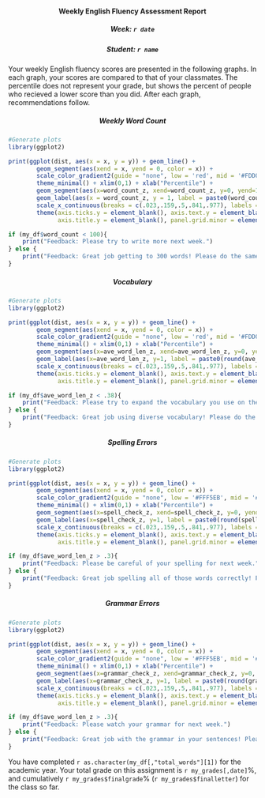 </style>
<center> <h4>Weekly English Fluency Assessment Report</h4> </center>
<n></n>
<center> <h5>Week: `r date`</h5> </center>
<center> <h5>Student: `r name`</h5> </center>
<n></n>
Your weekly English fluency scores are presented in the following graphs. In each graph, your scores are compared to that of your classmates. The percentile does not represent your grade, but shows the percent of people who recieved a lower score than you did. After each graph, recommendations follow. 
<n></n>
<n></n>
<center> <h5>Weekly Word Count</h5> </center>
```r

#Generate plots
library(ggplot2)

print(ggplot(dist, aes(x = x, y = y)) + geom_line() +
        geom_segment(aes(xend = x, yend = 0, color = x)) + 
        scale_color_gradient2(guide = "none", low = 'red', mid = '#FDD0A2', high = '#FFF5EB', midpoint = .5) +
        theme_minimal() + xlim(0,1) + xlab("Percentile") +
        geom_segment(aes(x=word_count_z, xend=word_count_z, y=0, yend=1), data = my_df) +
        geom_label(aes(x = word_count_z, y = 1, label = paste0(word_count," words")), data = my_df) +
        scale_x_continuous(breaks = c(.023,.159,.5,.841,.977), labels =c("3%", "16%", "50%", "84%", "98%")) +
        theme(axis.ticks.y = element_blank(), axis.text.y = element_blank(),
              axis.title.y = element_blank(), panel.grid.minor = element_blank()))
```

```r
if (my_df$word_count < 100){
    print("Feedback: Please try to write more next week.")
} else {
    print("Feedback: Great job getting to 300 words! Please do the same next week.")
}
```
<n></n>
<n></n>
<center> <h5>Vocabulary</h5> </center>
```r

#Generate plots
library(ggplot2)

print(ggplot(dist, aes(x = x, y = y)) + geom_line() +
        geom_segment(aes(xend = x, yend = 0, color = x)) + 
        scale_color_gradient2(guide = "none", low = 'red', mid = '#FDD0A2', high = '#FFF5EB', midpoint = .5) +
        theme_minimal() + xlim(0,1) + xlab("Percentile") +
        geom_segment(aes(x=ave_word_len_z, xend=ave_word_len_z, y=0, yend=1), data = my_df) +
        geom_label(aes(x=ave_word_len_z, y=1, label = paste0(round(ave_word_len,2)," letters per word")), data = my_df) +
        scale_x_continuous(breaks = c(.023,.159,.5,.841,.977), labels =c("3%", "16%", "50%", "84%", "98%")) +
        theme(axis.ticks.y = element_blank(), axis.text.y = element_blank(),
              axis.title.y = element_blank(), panel.grid.minor = element_blank()))
```

```r
if (my_df$ave_word_len_z < .38){
    print("Feedback: Please try to expand the vocabulary you use on these assignments so that it includes bigger words.")
} else {
    print("Feedback: Great job using diverse vocabulary! Please do the same next week.")
}
```
<n></n>
<n></n>
<center> <h5>Spelling Errors</h5> </center>
```r

#Generate plots
library(ggplot2)

print(ggplot(dist, aes(x = x, y = y)) + geom_line() +
        geom_segment(aes(xend = x, yend = 0, color = x)) + 
        scale_color_gradient2(guide = "none", low = '#FFF5EB', mid = '#FDD0A2', high = 'red', midpoint = .5) +
        theme_minimal() + xlim(0,1) + xlab("Percentile") +
        geom_segment(aes(x=spell_check_z, xend=spell_check_z, y=0, yend=1), data = my_df) +
        geom_label(aes(x=spell_check_z, y=1, label = paste0(round(spell_check,2)," spelling errors")), data = my_df) +
        scale_x_continuous(breaks = c(.023,.159,.5,.841,.977), labels =c("3%", "16%", "50%", "84%", "98%")) +
        theme(axis.ticks.y = element_blank(), axis.text.y = element_blank(),
              axis.title.y = element_blank(), panel.grid.minor = element_blank()))
```

```r
if (my_df$ave_word_len_z > .3){
    print("Feedback: Please be careful of your spelling for next week.")
} else {
    print("Feedback: Great job spelling all of those words correctly! Please do the same next week.")
}
```
<n></n>
<n></n>
<center> <h5>Grammar Errors</h5> </center>
```r

#Generate plots
library(ggplot2)

print(ggplot(dist, aes(x = x, y = y)) + geom_line() +
        geom_segment(aes(xend = x, yend = 0, color = x)) + 
        scale_color_gradient2(guide = "none", low = '#FFF5EB', mid = '#FDD0A2', high = 'red', midpoint = .5) +
        theme_minimal() + xlim(0,1) + xlab("Percentile") +
        geom_segment(aes(x=grammar_check_z, xend=grammar_check_z, y=0, yend=1), data = my_df) +
        geom_label(aes(x=grammar_check_z, y=1, label = paste0(round(grammar_check,2)," grammar mistakes")), data = my_df) +
        scale_x_continuous(breaks = c(.023,.159,.5,.841,.977), labels =c("3%", "16%", "50%", "84%", "98%")) +
        theme(axis.ticks.y = element_blank(), axis.text.y = element_blank(),
              axis.title.y = element_blank(), panel.grid.minor = element_blank()))
```

```r
if (my_df$ave_word_len_z > .3){
    print("Feedback: Please watch your grammar for next week.")
} else {
    print("Feedback: Great job with the grammar in your sentences! Please do the same next week.")
}
```

You have completed `r as.character(my_df[,"total_words"][1])` for the academic year. Your total grade on this assignment is `r my_grades[,date]`%, and cumulatively `r my_grades$finalgrade`% (`r my_grades$finalletter`) for the class so far.